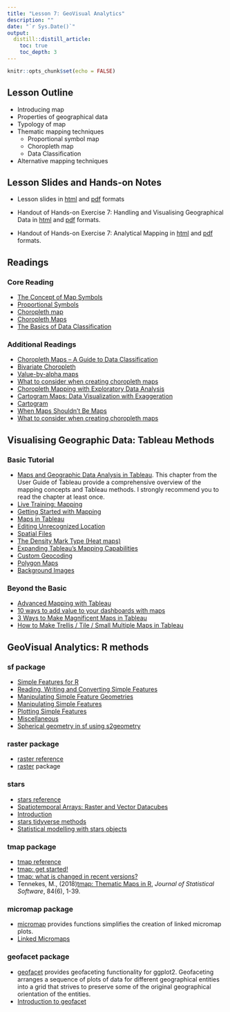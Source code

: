 ```yaml
---
title: "Lesson 7: GeoVisual Analytics"
description: ""
date: "`r Sys.Date()`"
output:
  distill::distill_article:
    toc: true
    toc_depth: 3
---
```


```r
knitr::opts_chunk$set(echo = FALSE)
```

## Lesson Outline

* Introducing map
* Properties of geographical data
* Typology of map
* Thematic mapping techniques
    * Proportional symbol map
    * Choropleth map
    * Data Classification
* Alternative mapping techniques

## Lesson Slides and Hands-on Notes 

- Lesson slides in [html](../lesson/Lesson07/Lesson07-GeoVA.html) and [pdf](../lesson/Lesson07/Lesson07-GeoVA.pdf) formats

- Handout of Hands-on Exercise 7: Handling and Visualising Geographical Data in [html](../Hands-on_Ex/Hands-on_Ex07/Hands-on_Ex07.html) and [pdf](../Hands-on_Ex/Hands-on_Ex07/Hands-on_Ex07.pdf) formats.

- Handout of Hands-on Exercise 7: Analytical Mapping in [html](../Hands-on_Ex/Hands-on_Ex07/Hands-on_Ex07-AMap.html) and [pdf](../Hands-on_Ex/Hands-on_Ex07/Hands-on_Ex07-AMap.pdf) formats.




## Readings

### Core Reading

* [The Concept of Map Symbols](https://www.yaaka.cc/unit/the-concept-of-map-symbols/)
* [Proportional Symbols](https://www.axismaps.com/guide/univariate/proportional-symbols/)
* [Choropleth map](https://en.wikipedia.org/wiki/Choropleth_map)
* [Choropleth Maps](https://www.axismaps.com/guide/univariate/choropleth/)
* [The Basics of Data Classification](https://www.axismaps.com/guide/data/data-classification/)

### Additional Readings

* [Choropleth Maps – A Guide to Data Classification](https://gisgeography.com/choropleth-maps-data-classification/)
* [Bivariate Choropleth](https://www.axismaps.com/guide/multivariate/bivariate-choropleth/)
* [Value-by-alpha maps](http://andywoodruff.com/blog/value-by-alpha-maps/)
* [What to consider when creating choropleth maps](https://blog.datawrapper.de/choroplethmaps/)
* [Choropleth Mapping with Exploratory Data Analysis](https://www.directionsmag.com/article/3363)
* [Cartogram Maps: Data Visualization with Exaggeration](https://gisgeography.com/cartogram-maps/)
* [Cartogram](https://en.wikipedia.org/wiki/Cartogram)
* [When Maps Shouldn’t Be Maps](http://www.ericson.net/content/2011/10/when-maps-shouldnt-be-maps/)
* [What to consider when creating choropleth maps](https://blog.datawrapper.de/choroplethmaps/)

## Visualising Geographic Data: Tableau Methods

### Basic Tutorial

* [Maps and Geographic Data Analysis in Tableau](https://help.tableau.com/current/pro/desktop/en-us/maps.htm).  This chapter from the User Guide of Tableau provide a comprehensive overview of the mapping concepts and Tableau methods.  I strongly recommend you to read the chapter at least once. 
* [Live Training: Mapping](https://www.tableau.com/learn/webinars/live-training-mapping#video)
* [Getting Started with Mapping](https://www.tableau.com/learn/tutorials/on-demand/getting-started-mapping?product=tableau_desktop%2Btableau_prep&version=tableau_desktop_2019_3%2Btableau_prep_2019_3_1&topic=mapping)
* [Maps in Tableau](https://www.tableau.com/learn/tutorials/on-demand/maps-tableau?product=tableau_desktop%2Btableau_prep&version=tableau_desktop_2019_3%2Btableau_prep_2019_3_1&topic=mapping)
* [Editing Unrecognized Location](https://www.tableau.com/learn/tutorials/on-demand/editing-unrecognized-locations?product=tableau_desktop%2Btableau_prep&version=tableau_desktop_2019_3%2Btableau_prep_2019_3_1&topic=mapping)
* [Spatial Files](https://www.tableau.com/learn/tutorials/on-demand/spatial-files?product=tableau_desktop%2Btableau_prep&version=tableau_desktop_2019_3%2Btableau_prep_2019_3_1&topic=mapping)
* [The Density Mark Type (Heat maps)](https://www.tableau.com/learn/tutorials/on-demand/density-mark-type?product=tableau_desktop%2Btableau_prep&version=tableau_desktop_2019_3%2Btableau_prep_2019_3_1&topic=mapping)
* [Expanding Tableau's Mapping Capabilities](https://www.tableau.com/learn/tutorials/on-demand/expanding-tableaus-mapping-capabilities?product=tableau_desktop%2Btableau_prep&version=tableau_desktop_2019_3%2Btableau_prep_2019_3_1&topic=mapping)
* [Custom Geocoding](https://www.tableau.com/learn/tutorials/on-demand/custom-geocoding?product=tableau_desktop%2Btableau_prep&version=tableau_desktop_2019_3%2Btableau_prep_2019_3_1&topic=mapping)
* [Polygon Maps](https://www.tableau.com/learn/tutorials/on-demand/polygon-maps?product=tableau_desktop%2Btableau_prep&version=tableau_desktop_2019_3%2Btableau_prep_2019_3_1&topic=mapping)
* [Background Images](https://www.tableau.com/learn/tutorials/on-demand/background-images?product=tableau_desktop%2Btableau_prep&version=tableau_desktop_2019_3%2Btableau_prep_2019_3_1&topic=mapping)

### Beyond the Basic

* [Advanced Mapping with Tableau](https://www.tableau.com/learn/webinars/advanced-mapping-techniques-tableau)
* [10 ways to add value to your dashboards with maps](https://www.tableau.com/learn/whitepapers/10-ways-add-value-your-dashboards-maps)
* [3 Ways to Make Magnificent Maps in Tableau](https://www.ryansleeper.com/3-ways-to-make-magnificent-maps-in-tableau/)
* [How to Make Trellis / Tile / Small Multiple Maps in Tableau](https://playfairdata.com/how-to-make-trellis-tile-small-multiple-maps-in-tableau//)


## GeoVisual Analytics: R methods

### sf package
* [Simple Features for R](https://r-spatial.github.io/sf/articles/sf1.html)
* [Reading, Writing and Converting Simple Features](https://r-spatial.github.io/sf/articles/sf2.html)
* [Manipulating Simple Feature Geometries](https://r-spatial.github.io/sf/articles/sf3.html)
* [Manipulating Simple Features](https://r-spatial.github.io/sf/articles/sf4.html)
* [Plotting Simple Features](https://r-spatial.github.io/sf/articles/sf5.html)
* [Miscellaneous](https://r-spatial.github.io/sf/articles/sf6.html)
* [Spherical geometry in sf using s2geometry](https://r-spatial.github.io/sf/articles/sf7.html)

### raster package
* [raster reference](https://cran.r-project.org/web/packages/raster/raster.pdf)
* [raster](https://rspatial.org/raster/pkg/index.html) package

### stars
* [stars reference](https://r-spatial.github.io/stars/reference/index.html)
* [Spatiotemporal Arrays: Raster and Vector Datacubes](https://r-spatial.github.io/stars/index.html)
* [Introduction](https://r-spatial.github.io/stars/articles/stars1.html)
* [stars tidyverse methods](https://r-spatial.github.io/stars/articles/stars3.html)
* [Statistical modelling with stars objects](https://r-spatial.github.io/stars/articles/stars7.html)

### tmap package
* [tmap reference](https://cran.r-project.org/web/packages/tmap/tmap.pdf)
* [tmap: get started!](https://cran.r-project.org/web/packages/tmap/vignettes/tmap-getstarted.html)
* [tmap: what is changed in recent versions?](https://cran.r-project.org/web/packages/tmap/vignettes/tmap-changes.html)
* Tennekes, M., (2018)[tmap: Thematic Maps in R](https://www.jstatsoft.org/article/view/v084i06), *Journal of Statistical Software*, 84(6), 1-39.

### micromap package
* [micromap](https://cran.r-project.org/web/packages/micromap/index.html) provides functions simplifies the creation of linked micromap plots.
* [Linked Micromaps](https://cran.r-project.org/web/packages/micromap/vignettes/Introduction_Guide.pdf)

### geofacet package
* [geofacet](https://hafen.github.io/geofacet/) provides geofaceting functionality for ggplot2. Geofaceting arranges a sequence of plots of data for different geographical entities into a grid that strives to preserve some of the original geographical orientation of the entities.
* [Introduction to geofacet](https://hafen.github.io/geofacet/articles/geofacet.html)









